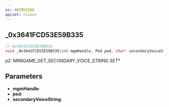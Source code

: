 ```yaml
---
ns: ANIMSCENE
apiset: client
---
```

## _0x3641FCD53E59B335

```c
// 0x3641FCD53E59B335
void _0x3641FCD53E59B335(int mgmHandle, Ped ped, char* secondaryVoiceString);
```

p2: MINIGAME_GET_SECONDARY_VOICE_STRING
_SET_*

## Parameters
* **mgmHandle**:
* **ped**:
* **secondaryVoiceString**: